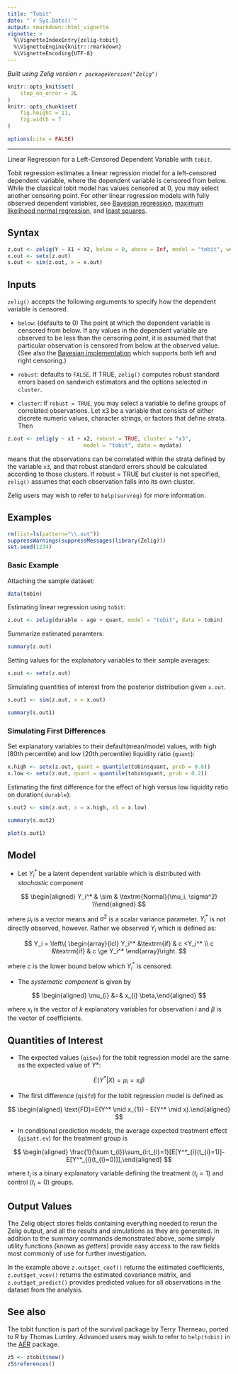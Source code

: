 ```yaml
---
title: "Tobit"
date: "`r Sys.Date()`"
output: rmarkdown::html_vignette
vignette: >
  %\VignetteIndexEntry{zelig-tobit}
  %\VignetteEngine{knitr::rmarkdown}
  %\VignetteEncoding{UTF-8}
---
```


*Built using Zelig version `r packageVersion("Zelig")`*

```r
knitr::opts_knit$set(
    stop_on_error = 2L
)
knitr::opts_chunk$set(
    fig.height = 11,
    fig.width = 7
)

options(cite = FALSE)
```
---

Linear Regression for a Left-Censored Dependent Variable with `tobit`.

Tobit regression estimates a linear regression model for a left-censored
dependent variable, where the dependent variable is censored from below.
While the classical tobit model has values censored at 0, you may select
another censoring point. For other linear regression models with fully
observed dependent variables, see [Bayesian regression](zelig_normalbayes.html), [maximum
likelihood normal regression](zelig_normal.html), and [least squares](zelig_ls.html).

Syntax
------

```r
z.out <- zelig(Y ~ X1 + X2, below = 0, above = Inf, model = "tobit", weights = w, data = mydata)
x.out <- setx(z.out)
s.out <- sim(z.out, x = x.out)
```

Inputs
------

`zelig()` accepts the following arguments to specify how the dependent
variable is censored.

-  `below`: (defaults to 0) The point at which the dependent variable
   is censored from below. If any values in the dependent variable are
   observed to be less than the censoring point, it is assumed that that
   particular observation is censored from below at the observed value.
   (See also the [Bayesian implementation](zelig_tobitbayes.html) which supports both left and right
   censoring.)

-  `robust`: defaults to `FALSE`. If TRUE, `zelig()` computes robust standard
   errors based on sandwich estimators and the options
   selected in `cluster`.

-  `cluster`: if `robust = TRUE`, you may select a variable to define groups
   of correlated observations. Let x3 be a variable that consists of
   either discrete numeric values, character strings, or factors that
   define strata. Then

```r
z.out <- zelig(y ~ x1 + x2, robust = TRUE, cluster = "x3",
                        model = "tobit", data = mydata)
```
   means that the observations can be correlated within the strata
   defined by the variable `x3`, and that robust standard errors should be
   calculated according to those clusters. If robust = TRUE but cluster
   is not specified, `zelig()` assumes that each observation falls into
   its own cluster.

Zelig users may wish to refer to `help(survreg)` for more information.

Examples
------

```r
rm(list=ls(pattern="\\.out"))
suppressWarnings(suppressMessages(library(Zelig)))
set.seed(1234)
```

### Basic Example

Attaching the sample dataset:

```r
data(tobin)
```

Estimating linear regression using `tobit`:

```r
z.out <- zelig(durable ~ age + quant, model = "tobit", data = tobin)
```

Summarize estimated paramters:

```r
summary(z.out)
```

Setting values for the explanatory variables to their sample averages:

```r
x.out <- setx(z.out)
```

Simulating quantities of interest from the posterior distribution given `x.out`.

```r
s.out1 <- sim(z.out, x = x.out)
```

```r
summary(s.out1)
```

### Simulating First Differences

Set explanatory variables to their default(mean/mode) values, with
high (80th percentile) and low (20th percentile) liquidity ratio
(`quant`):

```r
x.high <- setx(z.out, quant = quantile(tobin$quant, prob = 0.8))
x.low <- setx(z.out, quant = quantile(tobin$quant, prob = 0.2))
```

Estimating the first difference for the effect of high versus low
liquidity ratio on duration(\ `durable`):

```r
s.out2 <- sim(z.out, x = x.high, x1 = x.low)
```

```r
summary(s.out2)
```

```r
plot(s.out1)
```

Model
------

-  Let $Y_i^*$ be a latent dependent variable which is distributed
   with *stochastic* component


$$
    \begin{aligned}
        Y_i^* & \sim & \textrm{Normal}(\mu_i, \sigma^2) \\\end{aligned}
$$

   where $\mu_i$ is a vector means and $\sigma^2$ is a
   scalar variance parameter. $Y_i^*$ is not directly observed,
   however. Rather we observed $Y_i$ which is defined as:


$$
    Y_i = \left\{
        \begin{array}{lcl}
      Y_i^*  &\textrm{if} & c <Y_i^* \\
      c    &\textrm{if} & c \ge Y_i^*
      \end{array}\right.
$$

   where $c$ is the lower bound below which $Y_i^*$ is
   censored.

-  The *systematic component* is given by


$$
    \begin{aligned}
        \mu_{i} &=& x_{i} \beta,\end{aligned}
$$

   where $x_{i}$ is the vector of $k$ explanatory variables
   for observation $i$ and $\beta$ is the vector of
   coefficients.

Quantities of Interest
------

-  The expected values (`qi$ev`) for the tobit regression model are
   the same as the expected value of $Y*$:


$$
    E(Y^* | X) = \mu_{i} = x_{i} \beta
$$

-  The first difference (`qi$fd`) for the tobit regression model is
   defined as


$$
    \begin{aligned}
        \text{FD}=E(Y^* \mid x_{1}) - E(Y^* \mid x).\end{aligned}
$$

-  In conditional prediction models, the average expected treatment
   effect (`qi$att.ev`) for the treatment group is


$$
    \begin{aligned}
        \frac{1}{\sum t_{i}}\sum_{i:t_{i}=1}[E[Y^*_{i}(t_{i}=1)]-E[Y^*_{i}(t_{i}=0)]],\end{aligned}
$$

   where $t_{i}$ is a binary explanatory variable defining the
   treatment ($t_{i}=1$) and control ($t_{i}=0$) groups.

Output Values
------

The Zelig object stores fields containing everything needed to
rerun the Zelig output, and all the results and simulations as they are generated.
In addition to the summary commands demonstrated above, some simply utility
functions (known as *getters*) provide easy access to the raw fields most
commonly of use for further investigation.

In the example above `z.out$get_coef()` returns the estimated coefficients, `z.out$get_vcov()` returns the estimated covariance matrix, and `z.out$get_predict()` provides predicted values for all observations in the dataset from the analysis.

See also
------

The tobit function is part of the survival package by Terry Therneau,
ported to R by Thomas Lumley. Advanced users may wish to refer to
`help(tobit)` in the [AER](https://CRAN.R-project.org/package=AER) package.

```r
z5 <- ztobit$new()
z5$references()
```
